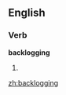 ==English==

===Verb===
'''backlogging'''

# {{present participle of|[[backlog]]}}

[[zh:backlogging]]